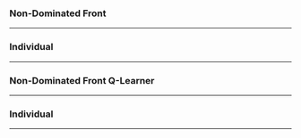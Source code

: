 === Non-Dominated Front ===
----

=== Individual  ===
----

=== Non-Dominated Front Q-Learner ===
----

=== Individual  ===
----